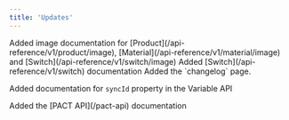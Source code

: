 ```yaml
---
title: 'Updates'
---
```


<Update label="2024-12-12">
  Added image documentation for [Product](/api-reference/v1/product/image), [Material](/api-reference/v1/material/image)
  and [Switch](/api-reference/v1/switch/image)
</Update>

<Update label="2024-12-04">
  Added [Switch](/api-reference/v1/switch) documentation
</Update>

<Update label="2024-11-27">
  Added the `changelog` page.

  Added documentation for `syncId` property in the Variable API
</Update>

<Update label="2024-11-25">
  Added the [PACT API](/pact-api) documentation
</Update>
